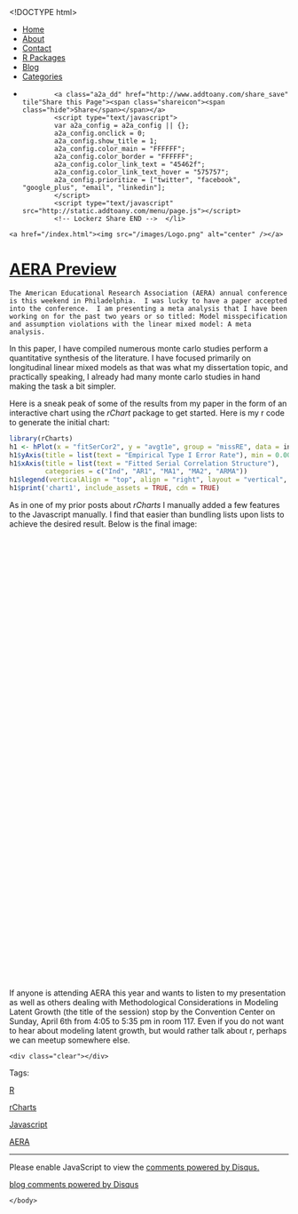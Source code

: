 <!DOCTYPE html>
<html>
  <head>
    <meta charset="utf-8">
    <title>AERA Preview</title>
    <meta name="author" content="Brandon LeBeau" />
   <link rel="alternate" type="application/rss+xml" title="Educate-R" href="http://educate-r.org/feed.xml">
    <link rel="stylesheet" type="text/css" href="/stylesheets/newstyle.css">
    <link rel="stylesheet" href="/stylesheets/xcodeDkGrey.css">
    <script type='text/javascript' src="/stylesheets/highlight.pack.js"></script>
<script>
  (function(i,s,o,g,r,a,m){i['GoogleAnalyticsObject']=r;i[r]=i[r]||function(){
  (i[r].q=i[r].q||[]).push(arguments)},i[r].l=1*new Date();a=s.createElement(o),
  m=s.getElementsByTagName(o)[0];a.async=1;a.src=g;m.parentNode.insertBefore(a,m)
  })(window,document,'script','//www.google-analytics.com/analytics.js','ga');

  ga('create', 'UA-43425299-1', 'auto');
  ga('send', 'pageview');

</script>
   </head>

  <body>
    <script>hljs.initHighlightingOnLoad();</script>

 <div id="navigation">
  <ul>
  <li><a href="/index.html">Home</a></li>
  <li><a href="/about.html">About</a></li>
  <li><a href="/contact.html">Contact</a></li>
  <li><a href="/projects.html">R Packages</a></li>
  <li><a href="/blog.html">Blog</a></li>
  <li><a href="/tags.html">Categories</a></li>
  <li>         <!-- Lockerz Share BEGIN -->
            <a class="a2a_dd" href="http://www.addtoany.com/share_save" tile"Share this Page"><span class="shareicon"><span class="hide">Share</span></span></a>
            <script type="text/javascript">
            var a2a_config = a2a_config || {};
            a2a_config.onclick = 0;
            a2a_config.show_title = 1;
            a2a_config.color_main = "FFFFFF";
            a2a_config.color_border = "FFFFFF";
            a2a_config.color_link_text = "45462f";
            a2a_config.color_link_text_hover = "575757";
            a2a_config.prioritize = ["twitter", "facebook",  "google_plus", "email", "linkedin"];
            </script>
            <script type="text/javascript" src="http://static.addtoany.com/menu/page.js"></script>
            <!-- Lockerz Share END -->  </li>
  </ul>
  </div>
  <div id="headerimg">
    <a href="/index.html"><img src="/images/Logo.png" alt="center" /></a>
  </div>
  <div class="content">
  <div class="blog">
   <!-- <h2>AERA Preview</h2> -->
     <div class="full">
  <h1 class="entry-title">
    <a href="/Rmd/2014-04-02-aerapreview.Rmd" title="AERA Preview" rel="bookmark">AERA Preview</a>
  </h1>
  <div class="entry-content full-content">
    The American Educational Research Association (AERA) annual conference is this weekend in Philadelphia.  I was lucky to have a paper accepted into the conference.  I am presenting a meta analysis that I have been working on for the past two years or so titled: Model misspecification and assumption violations with the linear mixed model: A meta analysis.

In this paper, I have compiled numerous monte carlo studies perform a quantitative synthesis of the literature.  I have focused primarily on longitudinal linear mixed models as that was what my dissertation topic, and practically speaking, I already had many monte carlo studies in hand making the task a bit simpler.

Here is a sneak peak of some of the results from my paper in the form of an interactive chart using the *rChart* package to get started.  Here is my r code to generate the initial chart:

```r
library(rCharts)
h1 <- hPlot(x = "fitSerCor2", y = "avgt1e", group = "missRE", data = intmean)
h1$yAxis(title = list(text = "Empirical Type I Error Rate"), min = 0.00, max = 0.2, tickInterval = 0.05)
h1$xAxis(title = list(text = "Fitted Serial Correlation Structure"),
         categories = c("Ind", "AR1", "MA1", "MA2", "ARMA"))
h1$legend(verticalAlign = "top", align = "right", layout = "vertical", title = list(text = "Miss RE"))
h1$print('chart1', include_assets = TRUE, cdn = TRUE)
```

As in one of my prior posts about *rCharts* I manually added a few features to the Javascript manually.  I find that easier than bundling lists upon lists to achieve the desired result.  Below is the final image:

<script type='text/javascript' src=http://code.jquery.com/jquery-1.9.1.min.js></script>
<script type='text/javascript' src=http://code.highcharts.com/highcharts.js></script>
<script type='text/javascript' src=http://code.highcharts.com/highcharts-more.js></script>
<script type='text/javascript' src=http://code.highcharts.com/modules/exporting.js></script> 
 <style>
  .rChart {
    display: block;
    margin-left: auto; 
    margin-right: auto;
    width: 1000px;
    height: 800px;
    font-size: 200%;
  }  
  </style>
<div id = 'chart1' class = 'rChart highcharts'></div>
<script type='text/javascript'>
    (function($){
        $(function () {
            var chart = new Highcharts.Chart({
 "dom": "chart1",
"width":            800,
"height":            400,
"credits": {
 "href": null,
"text": null 
},
"exporting": {
 "enabled": false 
},
"title": {
 "text": null 
},
"yAxis": [
 {
 "title": {
 "text": "Empirical Type I Error Rate",
   style: {
   fontWeight: 'bold',
   fontSize: '20px'
   }
},
labels: {
  style: {
   fontSize: '18px'
  }
 },
"min":              0,
"max":            0.2,
"tickInterval":           0.05 
} 
],
"series": [
 {
 "data": [
 [
 "Ind",
0.0519
],
 [
 "AR1",
0.0635
],
[
 "MA1",
0.0639
],
[
 "MA2",
0.0665
], 
[
 "ARMA",
0.0656
],
],
events: {
            mouseOver: function () {
                this.update({
                    color: 'black'
                });                
            },
            mouseOut: function () {
                this.update({
                    color: '#e41a1c'
                }); 
            }
        },
"color": "#e41a1c",
"name": "0",
"type": null,
"marker": {
 "radius":              6
} 
},
{
 "data": [
 [
 "Ind",
0.1837
],
 [
 "AR1",
0.0864
],
[
 "MA1",
0.1155
],
[
 "MA2",
0.0999
], 
[
 "ARMA",
0.0896
],
],
events: {
            mouseOver: function () {
                this.update({
                    color: 'black'
                });                
            },
            mouseOut: function () {
                this.update({
                    color: '#377eb8'
                }); 
            }
        },
"color": "#377eb8",
"name": "1",
"type": null,
"marker": {
 "radius":              6
} 
} 
],
"xAxis": [
 {
 "title": {
 "text": "Fitted Serial Correlation Structure",
 style:{
   fontWeight: 'bold',
   fontSize: '20px'
 }
},
labels: {
 style: {
  fontSize: '18px',
  fontWeight: 'bold'
 }
},
"categories": [ "Ind", "AR1", "MA1", "MA2", "ARMA" ] 
} 
],
"subtitle": {
 "text": null 
},
"legend": {
 "verticalAlign": "top",
"align": "right",
"layout": "vertical",
symbolWidth: 40,
"title": {
 "text": "Miss RE" 
} 
},
"plotOptions": {
 "series": {
 "lineWidth":              4 
} 
},
"id": "chart1",
"chart": {
 "renderTo": "chart1",
  zoomType: "y",
   "style": {
 fontSize: "24px"
 },
 resetZoomButton: {
  position: {
   align: 'left'
  }
 }
} 
});
        });
    })(jQuery);
</script>

If anyone is attending AERA this year and wants to listen to my presentation as well as others dealing with Methodological Considerations in Modeling Latent Growth (the title of the session) stop by the Convention Center on Sunday, April 6th from 4:05 to 5:35 pm in room 117.  Even if you do not want to hear about modeling latent growth, but would rather talk about r, perhaps we can meetup somewhere else.


    <div class="clear"></div>
  </div>
  <p class="alt-font tight">
    Tags:&nbsp;
    
    <a href="/tags.html#R-ref" >R</a>
    
    <a href="/tags.html#rCharts-ref" >rCharts</a>
    
    <a href="/tags.html#Javascript-ref" >Javascript</a>
    
    <a href="/tags.html#AERA-ref" >AERA</a>
    
  </p>
  <p class="by-line">
    <span class="date full-date">
      <abbr class="published" title=""></abbr>
    </span>
  </p>
  <div class="clear"></div>
</div>
<div class="rule">
  <hr/>
</div>

<div id="disqus_thread"></div>
<script type="text/javascript">
  var disqus_shortname = 'rjourney';

  var disqus_url = "http://lebebr01.github.com/Rmd/2014-04-02-aerapreview.Rmd";

  (function() {
      var dsq = document.createElement('script'); dsq.type = 'text/javascript'; dsq.async = true;
      dsq.src = 'http://' + disqus_shortname + '.disqus.com/embed.js';
      (document.getElementsByTagName('head')[0] || document.getElementsByTagName('body')[0]).appendChild(dsq);
  })();
</script>
<noscript>Please enable JavaScript to view the <a href="http://disqus.com/?ref_noscript">comments powered by Disqus.</a></noscript>
<a href="http://disqus.com" class="dsq-brlink">blog comments powered by <span class="logo-disqus">Disqus</span></a>




  </div>
  </div>  
    </body>
</html>

